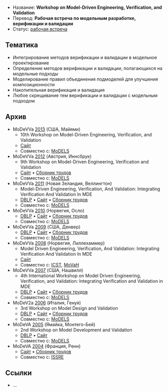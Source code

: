 * Название: '''Workshop on Model-Driven Engineering, Verification, and Validation'''
* Перевод: '''Рабочая встреча по модельным разработке, верификации и валидации'''
* Статус: [[Workshop|рабочая встреча]]

== Тематика ==
* Интегрирование методов верификации и валидации в модельное проектирование
* Определение методов верификации и валидации, полагающихся на модельные подходы
* Моделирование правил объединения подмоделей для улучшения композиционности
* Накопительная верификация и валидация
* Любое скрещивание тем верификации и валидации с модельным подходом

== Архив ==
* MoDeVVa [[2013]] (США, Майями)
** 10th Workshop on Model-Driven Engineering, Verification, and Validation
** [http://wwwdi.supelec.fr/modevva/ Сайт]
** Совместно с: [[MoDELS]]
* MoDeVVa [[2012]] (Австрия, Иннсбрук)
** 9th Workshop on Model-Driven Engineering, Verification and Validation
** [http://wwwdi.supelec.fr/modevva/2012/ Сайт] • [http://dl.acm.org/citation.cfm?id=2427376 Сборник трудов]
** Совместно с: [[MoDELS]]
* MoDeVVa [[2011]] (Новая Зеландия, Веллингтон)
** Model-Driven Engineering, Verification, And Validation: Integrating Verification And Validation In MDE
** [http://dblp.uni-trier.de/db/conf/models/models2011w.html DBLP] • [http://www.model-based-testing.de/modevva11/ Сайт] • [http://dl.acm.org/citation.cfm?id=2095654 Сборник трудов]
** Совместно с: [[MoDELS]]
* MoDeVVa [[2010]] (Норвегия, Осло)
** [http://dblp.uni-trier.de/db/conf/models/models2010w.html DBLP] • [http://www.model-based-testing.de/modevva10/ Сайт] • [http://doi.ieeecomputersociety.org/10.1109/MoDeVVa.2010.2 Сборник трудов]
** Совместно с: [[MoDELS]]
* MoDeVVa [[2009]] (США, Денвер)
** [http://dblp.uni-trier.de/db/conf/models/models2009w.html DBLP] • [http://www.model-based-testing.de/modevva09/ Сайт] • [http://www.springerlink.com/content/28265m7t21156843/ Сборник трудов]
** Совместно с: [[MoDELS]]
* MoDeVVa [[2008]] (Норвегия, Лиллехаммер)
** Model Driven Engineering, Verification, And Validation: Integrating Verification And Validation In MDE
** [http://www.cs.colostate.edu/~ghosh/modevva2008/ Сайт]
** Совместно с: [[ICST]], [[MoVaH]]
* MoDeVVa [[2007]] (США, Нашвилл)
** 4th International Workshop on Model Driven Engineering, Verification, and Validation: Integrating Verification and Validation in MDE
** [http://dblp.uni-trier.de/db/conf/models/models2007w.html DBLP] • [http://www.modeva.org/2007/index.html Сайт] • [http://www.modeva.org/2007/modevva07.pdf Сборник трудов]
** Совместно с: [[MoDELS]]
* MoDeV2a [[2006]] (Италия, Генуя)
** 3rd Workshop on Model Design and Validation
** [http://dblp.uni-trier.de/db/conf/models/models2006w.html DBLP] • [http://modeva.itee.uq.edu.au/ Сайт] • [http://modeva.itee.uq.edu.au/accepted_papers/main.pdf Сборник трудов]
** Совместно с: [[MoDELS]]
* MoDeVA [[2005]] (Ямайка, Монтего-Бей)
** 2nd Workshop on Model Development and Validation
** [http://dblp.uni-trier.de/db/conf/uml/models2005se.html DBLP] • [http://www.modeva.org/2005/index.htm Сайт]
** Совместно с: [[MoDELS]]
* MoDeVA [[2004]] (Франция, Ренн)
** [http://www.issre.org/2004/program-modeva.php Сайт] • [http://ieeexplore.ieee.org/xpl/mostRecentIssue.jsp?punumber=9766 Сборник трудов]
** Совместно с: [[ISSRE]]

== Ссылки ==
* …
